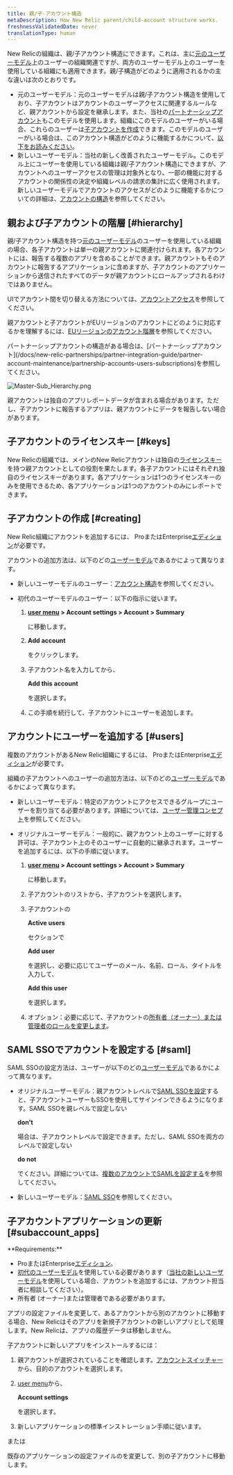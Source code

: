 ```yaml
---
title: 親/子-アカウント構造
metaDescription: How New Relic parent/child-account structure works.
freshnessValidatedDate: never
translationType: human
---
```



New Relicの組織は、親/子アカウント構造にできます。これは、主に[元のユーザーモデル](/docs/accounts/original-accounts-billing/original-product-based-pricing/overview-user-models)上のユーザーの組織関連ですが、両方のユーザーモデル上のユーザーを使用している組織にも適用できます。親/子構造がどのように適用されるかの主な違いは次のとおりです。

* 元のユーザーモデル：元のユーザーモデルは親/子アカウント構造を使用しており、子アカウントはアカウントのユーザーアクセスに関連するルールなど、親アカウントから設定を継承します。また、当社の[パートナーシップアカウント](/docs/new-relic-partnerships/partner-integration-guide/partner-account-maintenance/partnership-accounts-users-subscriptions)もこのモデルを使用します。組織にこのモデルのユーザーがいる場合、これらのユーザーは[子アカウントを作成](#creating)できます。このモデルのユーザーがいる場合は、このアカウント構造がどのように機能するかについて、[以下をお読みください](#hierarchy)。
* 新しいユーザーモデル：当社の新しく改善されたユーザーモデル。このモデル上にユーザーを使用している組織は親/子アカウント構造にできますが、アカウントへのユーザーアクセスの管理は対象外となり、一部の機能に対するアカウントの関係性の決定や組織レベルの請求の集計に広く使用されます。新しいユーザーモデルでアカウントのアクセスがどのように機能するかについての詳細は、[アカウントの構造](/docs/accounts/accounts-billing/account-structure/new-relic-account-structure)を参照してください。

## 親および子アカウントの階層 [#hierarchy]

親/子アカウント構造を持つ[元のユーザーモデル](#requirements)のユーザーを使用している組織の場合、各子アカウントは単一の親アカウントに関連付けられます。各アカウントには、報告する複数のアプリを含めることができます。親アカウントもそのアカウントに報告するアプリケーションに含めますが、子アカウントのアプリケーションから送信されたすべてのデータが親アカウントにロールアップされるわけではありません。

UIでアカウント間を切り替える方法については、[アカウントアクセス](/docs/accounts/accounts-billing/general-account-settings/factors-affecting-access-features-data#account-access)を参照してください。

親アカウントと子アカウントがEUリージョンのアカウントにどのように対応するかを理解するには、[EUリージョンのアカウント階層](/docs/using-new-relic/welcome-new-relic/getting-started/introduction-eu-region-data-center#global-account-hierarchy)を参照してください。

<Callout variant="tip">
  パートナーシップアカウントの構造がある場合は、[パートナーシップアカウント](/docs/new-relic-partnerships/partner-integration-guide/partner-account-maintenance/partnership-accounts-users-subscriptions)を参照してください。
</Callout>

<img
  title="Master-Sub_Hierarchy.png"
  alt="Master-Sub_Hierarchy.png"
  src={accountsParentChildAccountStructure}
/>

<figcaption>
  親アカウントは独自のアプリレポートデータが含まれる場合があります。ただし、子アカウントに報告するアプリは、親アカウントにデータを報告しない場合があります。
</figcaption>

## 子アカウントのライセンスキー [#keys]

New Relicの組織では、メインのNew Relicアカウントは独自の[ライセンスキー](/docs/apis/intro-apis/new-relic-api-keys/#ingest-license-key)を持つ親アカウントとしての役割を果たします。各子アカウントにはそれぞれ独自のライセンスキーがあります。各アプリケーションは1つのライセンスキーのみを使用できるため、各アプリケーションは1つのアカウントのみにレポートできます。

## 子アカウントの作成 [#creating]

New Relic組織にアカウントを追加するには、 ProまたはEnterprise[エディション](/docs/accounts/accounts-billing/new-relic-one-pricing-billing/new-relic-one-pricing-billing/#editions)が必要です。

アカウントの追加方法は、以下のどの[ユーザーモデル](/docs/accounts/original-accounts-billing/original-users-roles/overview-user-models)であるかによって異なります。

* 新しいユーザーモデルのユーザー：[アカウント構造](/docs/accounts/accounts-billing/account-structure/new-relic-account-structure/#new-model)を参照してください。

* 初代のユーザーモデルのユーザー：以下の指示に従います。

  1. <DNT>**[user menu](/docs/accounts/accounts-billing/general-account-settings/intro-account-settings) > Account settings > Account > Summary**</DNT>

     に移動します。

  2. <DNT>**Add account**</DNT>

     をクリックします。

  3. 子アカウント名を入力してから、

     <DNT>**Add this account**</DNT>

     を選択します。

  4. この手順を続行して、子アカウントにユーザーを追加します。

## アカウントにユーザーを追加する [#users]

複数のアカウントがあるNew Relic組織にするには、 ProまたはEnterprise[エディション](/docs/accounts/accounts-billing/new-relic-one-pricing-billing/new-relic-one-pricing-billing/#editions)が必要です。

組織の子アカウントへのユーザーの追加方法は、以下のどの[ユーザーモデル](/docs/accounts/original-accounts-billing/original-users-roles/overview-user-models)であるかによって異なります。

* 新しいユーザーモデル：特定のアカウントにアクセスできるグループにユーザーを割り当てる必要があります。詳細については、[ユーザー管理コンセプト](/docs/accounts/accounts-billing/new-relic-one-user-management/user-management-concepts#understand-concepts)を参照してください。

* オリジナルユーザーモデル：一般的に、親アカウント上のユーザーに対する許可は、子アカウント上のそのユーザーに自動的に継承されます。ユーザーを追加するには、以下の手順に従います。

  1. <DNT>**[user menu](/docs/accounts/accounts-billing/general-account-settings/intro-account-settings) > Account settings > Account > Summary**</DNT>

     に移動します。

  2. 子アカウントのリストから、子アカウントを選択します。

  3. 子アカウントの

     <DNT>**Active users**</DNT>

     セクションで

     <DNT>**Add user**</DNT>

     を選択し、必要に応じてユーザーのメール、名前、ロール、タイトルを入力して、

     <DNT>**Add this user**</DNT>

     を選択します。

  4. オプション：必要に応じて、子アカウントの[所有者（オーナー）または管理者のロールを変更します](/docs/accounts-partnerships/accounts/account-setup/adding-updating-users)。

## SAML SSOでアカウントを設定する [#saml]

SAML SSOの設定方法は、ユーザーが以下のどの[ユーザーモデル](/docs/accounts/original-accounts-billing/original-users-roles/overview-user-models)であるかによって異なります。

* オリジナルユーザーモデル：親アカウントレベルで[SAML SSOを設定](/docs/accounts-partnerships/accounts/saml-single-sign/setting-sso)すると、子アカウントユーザーもSSOを使用してサインインできるようになります。SAML SSOを親レベルで設定しない

  <DNT>**don't**</DNT>

  場合は、子アカウントレベルで設定できます。ただし、SAML SSOを両方のレベルで設定しない

  <DNT>**do not**</DNT>

  でください。詳細については、[複数のアカウントでSAMLを設定する](/docs/accounts-partnerships/accounts/saml-single-sign/configuring-saml-multiple-accounts)を参照してください。

* 新しいユーザーモデル：[SAML SSO](/docs/accounts/accounts-billing/new-relic-one-user-management/authentication-domains-saml-sso-scim-more)を参照してください。

## 子アカウントアプリケーションの更新 [#subaccount_apps]

<DNT>
  **Requirements:**
</DNT>

* ProまたはEnterprise[エディション](/docs/accounts/accounts-billing/new-relic-one-pricing-billing/new-relic-one-pricing-billing/#editions)。
* [初代のユーザーモデル](/docs/accounts/original-accounts-billing/original-users-roles/overview-user-models)を使用している必要があります（[当社の新しいユーザーモデル](/docs/accounts/original-accounts-billing/original-users-roles/overview-user-models)を使用している場合、アカウントを追加するには、アカウント担当者に相談してください）。
* 所有者 (オーナー)または管理者である必要があります。

アプリの設定ファイルを変更して、あるアカウントから別のアカウントに移動する場合、New Relicはそのアプリを新規子アカウントの新しいアプリとして処理します。New Relicは、アプリの履歴データは移動しません。

子アカウントに新しいアプリをインストールするには：

1. 親アカウントが選択されていることを確認します。[アカウントスイッチャー](/docs/new-relic-solutions/get-started/glossary/#account-switcher)から、目的のアカウントを選択します。

2. [user menu](/docs/accounts/accounts-billing/general-account-settings/intro-account-settings)から、

   <DNT>**Account settings**</DNT>

   を選択します。

3. 新しいアプリケーションの標準インストレーション手順に従います。

または

既存のアプリケーションの設定ファイルの<InlinePopover type="licenseKey"/>を変更して、別の子アカウントに移動します。